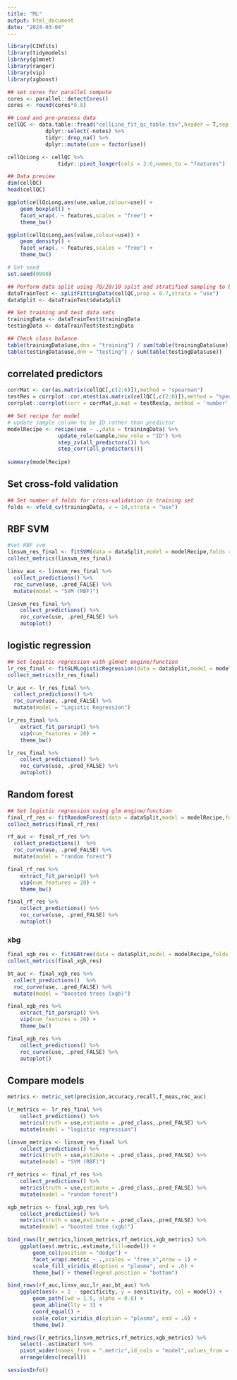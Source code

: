```yaml
---
title: "ML"
output: html_document
date: "2024-03-04"
---
```


```r
library(CINfits)
library(tidymodels)
library(glmnet)
library(ranger)
library(vip)
library(xgboost)
```

```r
## set cores for parallel compute
cores <- parallel::detectCores()
cores <- round(cores*0.8)
```

```r
## Load and pre-process data
cellQC <- data.table::fread("cellLine_fit_qc_table.tsv",header = T,sep = "\t") %>%
            dplyr::select(-notes) %>%
            tidyr::drop_na() %>%
            dplyr::mutate(use = factor(use))

cellQcLong <- cellQC %>% 
                tidyr::pivot_longer(cols = 2:6,names_to = "features")
```

```r
## Data preview
dim(cellQC)
head(cellQC)
```

```r
ggplot(cellQcLong,aes(use,value,colour=use)) +
    geom_boxplot() +
    facet_wrap(. ~ features,scales = "free") +
    theme_bw()

ggplot(cellQcLong,aes(value,colour=use)) +
    geom_density() +
    facet_wrap(. ~ features,scales = "free") +
    theme_bw()
```

```r
# Set seed
set.seed(0990)

## Perform data split using 70/20/10 split and stratified sampling to balance outcome class
dataTrainTest <- splitFittingData(cellQC,prop = 0.7,strata = "use")
dataSplit <- dataTrainTest$dataSplit

## Set training and test data sets
trainingData <- dataTrainTest$trainingData
testingData <- dataTrainTest$testingData
```

```r
## Check class balance
table(trainingData$use,dnn = "training") / sum(table(trainingData$use))
table(testingData$use,dnn = "testing") / sum(table(testingData$use))
```

## correlated predictors

```r
corrMat <- cor(as.matrix(cellQC[,c(2:6)]),method = "spearman")
testRes = corrplot::cor.mtest(as.matrix(cellQC[,c(2:6)]),method = "spearman", conf.level = 0.95)
corrplot::corrplot(corr = corrMat,p.mat = testRes$p, method = 'number',type="upper")
```

```r
## Set recipe for model
# update sample column to be ID rather than predictor
modelRecipe <- recipe(use ~ .,data = trainingData) %>%
                update_role(sample,new_role = "ID") %>%
                step_zv(all_predictors()) %>%
                step_corr(all_predictors())
    
summary(modelRecipe)
```

## Set cross-fold validation

```r
## Set number of folds for cross-validation in training set
folds <- vfold_cv(trainingData, v = 10,strata = "use")
```

## RBF SVM

```r
#set RBF svm
linsvm_res_final <- fitSVM(data = dataSplit,model = modelRecipe,folds = folds,metric = "accuracy")
collect_metrics(linsvm_res_final)
```

```r
linsv_auc <- linsvm_res_final %>%
  collect_predictions() %>% 
  roc_curve(use, .pred_FALSE) %>% 
  mutate(model = "SVM (RBF)")
```

```r
linsvm_res_final %>% 
    collect_predictions() %>% 
    roc_curve(use, .pred_FALSE) %>% 
    autoplot()
```

## logistic regression

```r
## Set logistic regression with glmnet engine/function
lr_res_final <- fitGLMLogisticRegression(data = dataSplit,model = modelRecipe,folds = folds,mixture = 0.5,metric = "accuracy")
collect_metrics(lr_res_final)
```

```r
lr_auc <- lr_res_final %>%
  collect_predictions() %>% 
  roc_curve(use, .pred_FALSE) %>% 
  mutate(model = "Logistic Regression")
```

```r
lr_res_final %>%
    extract_fit_parsnip() %>% 
    vip(num_features = 20) +
    theme_bw()

lr_res_final %>% 
    collect_predictions() %>% 
    roc_curve(use, .pred_FALSE) %>% 
    autoplot()
```

## Random forest

```r
## Set logistic regression using glm engine/function
final_rf_res <- fitRandomForest(data = dataSplit,model = modelRecipe,folds = folds,metric = "accuracy",importance = "impurity",trees = 1000)
collect_metrics(final_rf_res)
```

```r
rf_auc <- final_rf_res %>%
  collect_predictions()  %>%
  roc_curve(use, .pred_FALSE) %>%
  mutate(model = "random forest")
```

```r
final_rf_res %>%
    extract_fit_parsnip() %>% 
    vip(num_features = 20) +
    theme_bw()

final_rf_res %>% 
    collect_predictions() %>% 
    roc_curve(use, .pred_FALSE) %>% 
    autoplot()
```

### xbg

```r
final_xgb_res <- fitXGBtree(data = dataSplit,model = modelRecipe,folds = folds,metric = "accuracy",trees = 1000)
collect_metrics(final_xgb_res)
```

```r
bt_auc <- final_xgb_res %>%
  collect_predictions()  %>%
  roc_curve(use, .pred_FALSE) %>%
  mutate(model = "boosted trees (xgb)")
```

```r
final_xgb_res %>%
    extract_fit_parsnip() %>% 
    vip(num_features = 20) +
    theme_bw()

final_xgb_res %>% 
    collect_predictions() %>% 
    roc_curve(use, .pred_FALSE) %>% 
    autoplot()
```

## Compare models

```r
metrics <- metric_set(precision,accuracy,recall,f_meas,roc_auc)

lr_metrics <- lr_res_final %>%
    collect_predictions() %>%
    metrics(truth = use,estimate = .pred_class,.pred_FALSE) %>%
    mutate(model = "logistic regression")

linsvm_metrics <- linsvm_res_final %>%
    collect_predictions() %>%
    metrics(truth = use,estimate = .pred_class,.pred_FALSE) %>%
    mutate(model = "SVM (RBF)")

rf_metrics <- final_rf_res %>%
    collect_predictions() %>%
    metrics(truth = use,estimate = .pred_class,.pred_FALSE) %>%
    mutate(model = "random forest")

xgb_metrics <- final_xgb_res %>%
    collect_predictions() %>%
    metrics(truth = use,estimate = .pred_class,.pred_FALSE) %>%
    mutate(model = "boosted tree (xgb)")

bind_rows(lr_metrics,linsvm_metrics,rf_metrics,xgb_metrics) %>%
    ggplot(aes(.metric,.estimate,fill=model)) +
        geom_col(position = "dodge") +
        facet_wrap(.metric ~ .,scales = "free_x",nrow = 1) +
        scale_fill_viridis_d(option = "plasma", end = .6) +
        theme_bw() + theme(legend.position = "bottom")

bind_rows(rf_auc,linsv_auc,lr_auc,bt_auc) %>% 
    ggplot(aes(x = 1 - specificity, y = sensitivity, col = model)) + 
        geom_path(lwd = 1.5, alpha = 0.8) +
        geom_abline(lty = 3) + 
        coord_equal() + 
        scale_color_viridis_d(option = "plasma", end = .6) +
        theme_bw()

bind_rows(lr_metrics,linsvm_metrics,rf_metrics,xgb_metrics) %>%
    select(-.estimator) %>%
    pivot_wider(names_from = ".metric",id_cols = "model",values_from = ".estimate") %>%
    arrange(desc(recall))
```

```r
sessionInfo()
```
